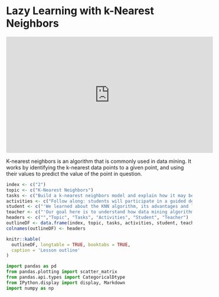# Lazy Learning with k-Nearest Neighbors {#knn}

<iframe width="560" height="315" src="https://www.youtube.com/embed/MDniRwXizWo" frameborder="0" allow="accelerometer; autoplay; clipboard-write; encrypted-media; gyroscope; picture-in-picture" allowfullscreen>

</iframe>

K-nearest neighbors is an algorithm that is commonly used in data mining. It works by identifying the k-nearest data points to a given point, and using their values to predict the value of the point in question.

```r
index <- c("2")
topic <- c("K-Nearest Neighbors")
tasks <- c("Build a k-nearest neighbors model and explain how it may be used to predict the values of data points.")
activities <- c("Follow along: students will participate in a guided demo of a data mining process building a model using K-Nearest Neighbors and evaluating its accuracy using a Confusion Matrix.")
student <- c("'We learned about the KNN algorithm, its advantages and limitations, as well as how to interpret a confusion matrix to evaluate the accuracy of a model.'")
teacher <- c("'Our goal here is to understand how data mining algorithms work and how they can be applied to real-world problems. As a teacher, my role is to clarify any doubts and ensure that everyone is actively participating. As students, you will be challenged to apply your knowledge to a problem and think critically.'")
headers <- c("","Topic", "Tasks", "Activities", "Student", "Teacher")
outlineDF <- data.frame(index, topic, tasks, activities, student, teacher)
colnames(outlineDF) <- headers

knitr::kable(
  outlineDF, longtable = TRUE, booktabs = TRUE,
  caption = 'Lesson outline'
)
```

```python
import pandas as pd
from pandas.plotting import scatter_matrix
from pandas.api.types import CategoricalDtype
from IPython.display import display, Markdown
import numpy as np
```
